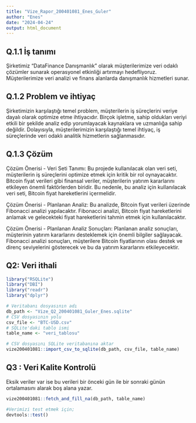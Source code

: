```yaml
---
title: "Vize_Rapor_200401081_Enes_Guler"
author: "Enes"
date: "2024-04-24"
output: html_document
---
```


## Q.1.1 İş tanımı

Şirketimiz "DataFinance Danışmanlık" olarak müşterilerimize veri odaklı çözümler sunarak operasyonel etkinliği artırmayı hedefliyoruz. Müşterilerimize veri analizi ve finans alanlarda danışmanlık hizmetleri sunar.

## Q.1.2 Problem ve ihtiyaç

Şirketimizin karşılaştığı temel problem, müşterilerin iş süreçlerini veriye dayalı olarak optimize etme ihtiyacıdır. Birçok işletme, sahip oldukları veriyi etkili bir şekilde analiz edip yorumlayacak kaynaklara ve uzmanlığa sahip değildir. Dolayısıyla, müşterilerimizin karşılaştığı temel ihtiyaç, iş süreçlerinde veri odaklı analitik hizmetlerin sağlanmasıdır.

## Q.1.3 Çözüm

Çözüm Önerisi - Veri Seti Tanımı:
Bu projede kullanılacak olan veri seti, müşterilerin iş süreçlerini optimize etmek için kritik bir rol oynayacaktır. Bitcoin fiyat verileri gibi finansal veriler, müşterilerin yatırım kararlarını etkileyen önemli faktörlerden biridir. Bu nedenle, bu analiz için kullanılacak veri seti, Bitcoin fiyat hareketlerini içermelidir.

Çözüm Önerisi - Planlanan Analiz:
Bu analizde, Bitcoin fiyat verileri üzerinde Fibonacci analizi yapılacaktır. Fibonacci analizi, Bitcoin fiyat hareketlerini anlamak ve gelecekteki fiyat hareketlerini tahmin etmek için kullanılacaktır.

Çözüm Önerisi - Planlanan Analiz Sonuçları:
Planlanan analiz sonuçları, müşterinin yatırım kararlarını desteklemek için önemli bilgiler sağlayacak. Fibonacci analizi sonuçları, müşterilere Bitcoin fiyatlarının olası destek ve direnç seviyelerini gösterecek ve bu da yatırım kararlarını etkileyecektir.

## Q2: Veri ithali

```r

library("RSQLite")
library("DBI")
library("readr")
library("dplyr")

# Veritabanı dosyasının adı
db_path <- "Vize_Q2_200401081_Guler_Enes.sqlite"  
# CSV dosyasının yolu
csv_file <- "BTC-USD.csv"  
# SQLite'daki tablo ismi
table_name <- "veri_tablosu"  

# CSV dosyasını SQLite veritabanına aktar
vize200401081::import_csv_to_sqlite(db_path, csv_file, table_name)


```

## Q3 : Veri Kalite Kontrolü

Eksik veriler var ise bu verileri bir önceki gün ile bir sonraki günün ortalamasını alarak boş alana yazar.

```r
vize200401081::fetch_and_fill_na(db_path, table_name)

#Verimizi test etmek için;
devtools::test()
```




